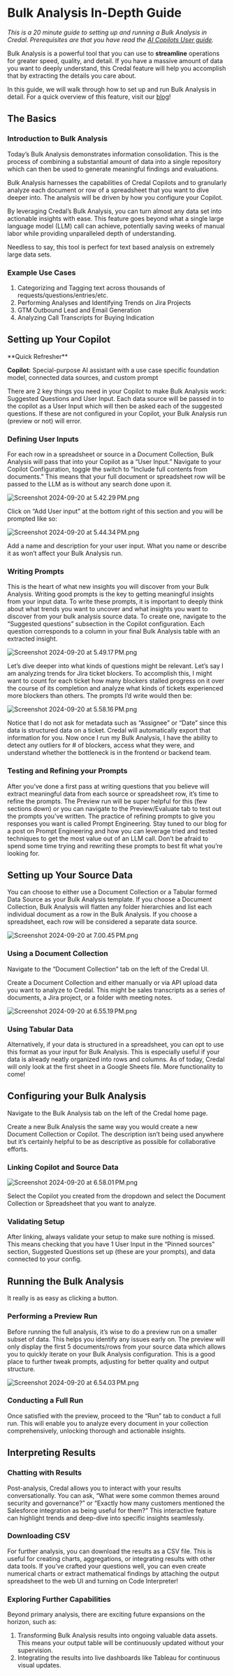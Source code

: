 # Bulk Analysis In-Depth Guide

_This is a 20 minute guide to setting up and running a Bulk Analysis in Credal. Prerequisites are that you have read the [AI Copilots User guide](https://www.notion.so/AI-Copilots-In-Depth-Guide-73e09c563d9246cca5241890efef5de4?pvs=21)._

Bulk Analysis is a powerful tool that you can use to **streamline** operations for greater speed, quality, and detail. If you have a massive amount of data you want to deeply understand, this Credal feature will help you accomplish that by extracting the details you care about.

In this guide, we will walk through how to set up and run Bulk Analysis in detail. For a quick overview of this feature, visit our [blog](https://www.credal.ai/blog/introducing-bulk-analysis-the-detail-oriented-way-to-interpret-a-collection-of-documents)!

## The Basics

### Introduction to Bulk Analysis

Today’s Bulk Analysis demonstrates information consolidation. This is the process of combining a substantial amount of data into a single repository which can then be used to generate meaningful findings and evaluations.

Bulk Analysis harnesses the capabilities of Credal Copilots and to granularly analyze each document or row of a spreadsheet that you want to dive deeper into. The analysis will be driven by how you configure your Copilot.

By leveraging Credal’s Bulk Analysis, you can turn almost any data set into actionable insights with ease. This feature goes beyond what a single large language model (LLM) call can achieve, potentially saving weeks of manual labor while providing unparalleled depth of understanding.

Needless to say, this tool is perfect for text based analysis on extremely large data sets.

### Example Use Cases

1. Categorizing and Tagging text across thousands of requests/questions/entries/etc.
2. Performing Analyses and Identifying Trends on Jira Projects
3. GTM Outbound Lead and Email Generation
4. Analyzing Call Transcripts for Buying Indication

## Setting up Your Copilot

<aside>
**Quick Refresher**

**Copilot:** Special-purpose AI assistant with a use case specific foundation model, connected data sources, and custom prompt

</aside>

There are 2 key things you need in your Copilot to make Bulk Analysis work: Suggested Questions and User Input. Each data source will be passed in to the copilot as a User Input which will then be asked each of the suggested questions. If these are not configured in your Copilot, your Bulk Analysis run (preview or not) will error.

### Defining User Inputs

For each row in a spreadsheet or source in a Document Collection, Bulk Analysis will pass that into your Copilot as a “User Input.” Navigate to your Copilot Configuration, toggle the switch to “Include full contents from documents.” This means that your full document or spreadsheet row will be passed to the LLM as is without any search done upon it.

![Screenshot 2024-09-20 at 5.42.29 PM.png](/docs/assets/bulk-analysis/in-depth-guide/Screenshot_2024-09-20_at_5.42.29_PM.png)

Click on “Add User input” at the bottom right of this section and you will be prompted like so:

![Screenshot 2024-09-20 at 5.44.34 PM.png](/docs/assets/bulk-analysis/in-depth-guide/Screenshot_2024-09-20_at_5.44.34_PM.png)

Add a name and description for your user input. What you name or describe it as won’t affect your Bulk Analysis run.

### Writing Prompts

This is the heart of what new insights you will discover from your Bulk Analysis. Writing good prompts is the key to getting meaningful insights from your input data. To write these prompts, it is important to deeply think about what trends you want to uncover and what insights you want to discover from your bulk analysis source data. To create one, navigate to the “Suggested questions” subsection in the Copilot configuration. Each question corresponds to a column in your final Bulk Analysis table with an extracted insight.

![Screenshot 2024-09-20 at 5.49.17 PM.png](/docs/assets/bulk-analysis/in-depth-guide/Screenshot_2024-09-20_at_5.49.17_PM.png)

Let’s dive deeper into what kinds of questions might be relevant. Let’s say I am analyzing trends for Jira ticket blockers. To accomplish this, I might want to count for each ticket how many blockers stalled progress on it over the course of its completion and analyze what kinds of tickets experienced more blockers than others. The prompts I’d write would then be:

![Screenshot 2024-09-20 at 5.58.16 PM.png](/docs/assets/bulk-analysis/in-depth-guide/Screenshot_2024-09-20_at_5.58.16_PM.png)

Notice that I do not ask for metadata such as “Assignee” or “Date” since this data is structured data on a ticket. Credal will automatically export that information for you. Now once I run my Bulk Analysis, I have the ability to detect any outliers for # of blockers, access what they were, and understand whether the bottleneck is in the frontend or backend team.

### Testing and Refining your Prompts

After you’ve done a first pass at writing questions that you believe will extract meaningful data from each source or spreadsheet row, it’s time to refine the prompts. The Preview run will be super helpful for this (few sections down) or you can navigate to the Preview/Evaluate tab to test out the prompts you’ve written. The practice of refining prompts to give you responses you want is called Prompt Engineering. Stay tuned to our blog for a post on Prompt Engineering and how you can leverage tried and tested techniques to get the most value out of an LLM call. Don’t be afraid to spend some time trying and rewriting these prompts to best fit what you’re looking for.

## Setting up Your Source Data

You can choose to either use a Document Collection or a Tabular formed Data Source as your Bulk Analysis template. If you choose a Document Collection, Bulk Analysis will flatten any folder hierarchies and list each individual document as a row in the Bulk Analysis. If you choose a spreadsheet, each row will be considered a separate data source.

![Screenshot 2024-09-20 at 7.00.45 PM.png](/docs/assets/bulk-analysis/in-depth-guide/Screenshot_2024-09-20_at_7.00.45_PM.png)

### Using a Document Collection

Navigate to the “Document Collection” tab on the left of the Credal UI.

Create a Document Collection and either manually or via API upload data you want to analyze to Credal. This might be sales transcripts as a series of documents, a Jira project, or a folder with meeting notes.

![Screenshot 2024-09-20 at 6.55.19 PM.png](/docs/assets/bulk-analysis/in-depth-guide/Screenshot_2024-09-20_at_6.55.19_PM.png)

### Using Tabular Data

Alternatively, if your data is structured in a spreadsheet, you can opt to use this format as your input for Bulk Analysis. This is especially useful if your data is already neatly organized into rows and columns. As of today, Credal will only look at the first sheet in a Google Sheets file. More functionality to come!

## Configuring your Bulk Analysis

Navigate to the Bulk Analysis tab on the left of the Credal home page.

Create a new Bulk Analysis the same way you would create a new Document Collection or Copilot. The description isn’t being used anywhere but it’s certainly helpful to be as descriptive as possible for collaborative efforts.

### Linking Copilot and Source Data

![Screenshot 2024-09-20 at 6.58.01 PM.png](/docs/assets/bulk-analysis/in-depth-guide/Screenshot_2024-09-20_at_6.58.01_PM.png)

Select the Copilot you created from the dropdown and select the Document Collection or Spreadsheet that you want to analyze.

### Validating Setup

After linking, always validate your setup to make sure nothing is missed. This means checking that you have 1 User Input in the “Pinned sources” section, Suggested Questions set up (these are your prompts), and data connected to your config.

## Running the Bulk Analysis

It really is as easy as clicking a button.

### Performing a Preview Run

Before running the full analysis, it’s wise to do a preview run on a smaller subset of data. This helps you identify any issues early on. The preview will only display the first 5 documents/rows from your source data which allows you to quickly iterate on your Bulk Analysis configuration. This is a good place to further tweak prompts, adjusting for better quality and output structure.

![Screenshot 2024-09-20 at 6.54.03 PM.png](/docs/assets/bulk-analysis/in-depth-guide/Screenshot_2024-09-20_at_6.54.03_PM.png)

### Conducting a Full Run

Once satisfied with the preview, proceed to the “Run” tab to conduct a full run. This will enable you to analyze every document in your collection comprehensively, unlocking thorough and actionable insights.

## Interpreting Results

### Chatting with Results

Post-analysis, Credal allows you to interact with your results conversationally. You can ask, “What were some common themes around security and governance?” or “Exactly how many customers mentioned the Salesforce integration as being useful for them?” This interactive feature can highlight trends and deep-dive into specific insights seamlessly.

### Downloading CSV

For further analysis, you can download the results as a CSV file. This is useful for creating charts, aggregations, or integrating results with other data tools. If you’ve crafted your questions well, you can even create numerical charts or extract mathematical findings by attaching the output spreadsheet to the web UI and turning on Code Interpreter!

### Exploring Further Capabilities

Beyond primary analysis, there are exciting future expansions on the horizon, such as:

1. Transforming Bulk Analysis results into ongoing valuable data assets. This means your output table will be continuously updated without your supervision.
2. Integrating the results into live dashboards like Tableau for continuous visual updates.
